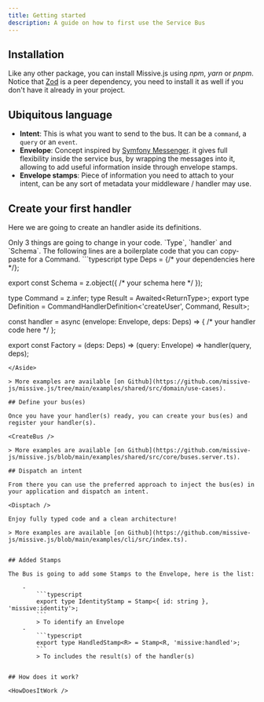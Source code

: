 ```yaml
---
title: Getting started
description: A guide on how to first use the Service Bus
---
```




## Installation

Like any other package, you can install Missive.js using _npm_, _yarn_ or _pnpm_.
Notice that [Zod](https://zod.dev) is a peer dependency, you need to install it as well if you don't have it already in your project.

<Install />

## Ubiquitous language

- **Intent**: This is what you want to send to the bus. It can be a `command`, a `query` or an `event`.
- **Envelope**: Concept inspired by [Symfony Messenger](https://symfony.com/doc/current/components/messenger.html). it gives full flexibility inside the service bus, by wrapping the messages into it, allowing to add useful information inside through envelope stamps.
- **Envelope stamps**: Piece of information you need to attach to your intent, can be any sort of metadata your middleware / handler may use.

## Create your first handler

Here we are going to create an handler aside its definitions.

<CreateHandler />

<Aside text="Understand this code" variant='note'>
Only 3 things are going to change in your code. `Type`, `handler` and `Schema`. The following lines are a boilerplate code that you can copy-paste for a Command.
```typescript
type Deps = {/* your dependencies here */};

export const Schema = z.object({
    /* your schema here */
});

type Command = z.infer<typeof Schema>;
type Result = Awaited<ReturnType<typeof handler>>;
export type Definition = CommandHandlerDefinition<'createUser', Command, Result>;

const handler = async (envelope: Envelope<Command>, deps: Deps) => {
    /* your handler code here */
};

export const Factory = (deps: Deps) => (query: Envelope<Command>) => handler(query, deps);
```
</Aside>

> More examples are available [on Github](https://github.com/missive-js/missive.js/tree/main/examples/shared/src/domain/use-cases).

## Define your bus(es)

Once you have your handler(s) ready, you can create your bus(es) and register your handler(s).

<CreateBus />

> More examples are available [on Github](https://github.com/missive-js/missive.js/blob/main/examples/shared/src/core/buses.server.ts).

## Dispatch an intent

From there you can use the preferred approach to inject the bus(es) in your application and dispatch an intent.

<Disptach />

Enjoy fully typed code and a clean architecture!

> More examples are available [on Github](https://github.com/missive-js/missive.js/blob/main/examples/cli/src/index.ts).


## Added Stamps

The Bus is going to add some Stamps to the Envelope, here is the list:

    -     
        ```typescript
        export type IdentityStamp = Stamp<{ id: string }, 'missive:identity'>;
        ```
        > To identify an Envelope
    -     
        ```typescript
        export type HandledStamp<R> = Stamp<R, 'missive:handled'>;
        ```
        > To includes the result(s) of the handler(s)


## How does it work?

<HowDoesItWork />
